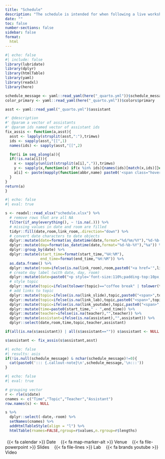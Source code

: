 ```yaml
---
title: "Schedule"
description: "The schedule is intended for when following a live workshop. If you are following this at your own pace, see **Contents**"
date: ""
toc: false
number-sections: false
sidebar: false
format:
  html
---
```


```r
#| echo: false
#| include: false
library(lubridate)
library(dplyr)
library(htmlTable)
library(yaml)
library(readxl)
library(here)

schedule_message <- yaml::read_yaml(here("_quarto.yml"))$schedule_message
color_primary <- yaml::read_yaml(here("_quarto.yml"))$colors$primary

asst <- yaml::read_yaml("_quarto.yml")$assistant

#' @description
#' @param a vector of assistants
#' @param ids named vector of assistant ids
fix_assis <- function(a,asst){
  asst <- lapply(strsplit(asst,":"),trimws)
  ids <- sapply(asst,"[[",1)
  names(ids) <- sapply(asst,"[[",2)

  for(i in seq_along(a)){
  if(!is.na(a[i])){
    x <- sapply(unlist(strsplit(a[i],",")),trimws)
    y <- sapply(x,function(x) if(x %in% ids){names(ids)[match(x,ids)]}else{x})
    a[i] <- paste(mapply(function(abbr,name) paste0('<span class="hover-text">',abbr,'<span class="tooltip-text top">',name,'</span></span>'),abbr=x,name=y),collapse="<span>,</span>")
  }
}
return(a)
}
```

```r
#| echo: false
#| eval: true

s <- readxl::read_xlsx("schedule.xlsx") %>%
  # remove rows that are all NA
  filter(if_any(everything(), ~ !is.na(.))) %>%
  # missing values in date and room are filled
  tidyr::fill(date,room,link_room,.direction="down") %>%
  # convert date characters to date objects
  dplyr::mutate(date=format(as_datetime(date,format="%d/%m/%Y"),"%d-%b-%Y")) %>%
  dplyr::mutate(day=format(as_datetime(date,format="%d-%b-%Y"),"%a")) %>%
  dplyr::group_by(date) %>%
  dplyr::mutate(start_time=format(start_time,"%H:%M"),
                end_time=format(end_time,"%H:%M")) %>%
  as.data.frame() %>%
  dplyr::mutate(room=ifelse(is.na(link_room),room,paste0("<a href='",link_room,"'>",room,"</a>"))) %>%
  # create day label (with date, day, room)
  dplyr::mutate(date=paste0("<p style='font-size:110%;padding-top:10px;padding-bottom:5px;margin-top:10px;'><span style='font-weight:bold;'><span class='marker'>{{< fa calendar >}}</span>",date,"</span>", "<span style='color:white;border-radius:4px;padding-right:4px;padding-left:4px;background:",color_primary,";margin-left:9px;margin-right:7px;'>",day,"</span>", "<span class='marker'>{{< fa map-marker-alt >}}</span>",room,"</p>")) %>%
  # style topic
  dplyr::mutate(topic=ifelse(tolower(topic)=="coffee break" | tolower(topic)=="lunch" | tolower(topic)=="dinner",paste0("<span class='topic'>",topic,"</span>"),paste0("<span style='margin-right:5px;'>",topic,"</span>"))) %>%
  # add links to topic
  dplyr::mutate(topic=ifelse(is.na(link_slide),topic,paste0("<span>",topic,"<a href='",link_slide,"'>{{< fa file-powerpoint >}}</a></span>&#160"))) %>%
  dplyr::mutate(topic=ifelse(is.na(link_lab),topic,paste0("<span>",topic,"<a href='",link_lab,"'>{{< fa file-lines >}}</a></span>&#160"))) %>%
  dplyr::mutate(topic=ifelse(is.na(link_youtube),topic,paste0("<span>",topic,"<a href='",link_youtube,"'>{{< fa brands youtube >}}</a></span>"))) %>%
  dplyr::mutate(time=paste0(start_time," - ",end_time)) %>%
  dplyr::mutate(teacher=ifelse(is.na(teacher),"",teacher)) %>%
  dplyr::mutate(assistant=ifelse(is.na(assistant),"",assistant)) %>%
  dplyr::select(date,room,time,topic,teacher,assistant)

if(all(is.na(s$assistant)) | all(s$assistant=="")) s$assistant <- NULL

s$assistant <- fix_assis(s$assistant,asst)
```

```r
#| echo: false
#| results: asis
if(!is.null(schedule_message) & nchar(schedule_message)!=0){
  cat(paste0('::: {.callout-note}\n',schedule_message,'\n:::'))
}
```

::: {.table-schedule}

```r
#| echo: false
#| eval: true

# grouping vector
r <- rle(s$date)
cnames <- c("Time","Topic","Teacher","Assistant")
row.names(s) <- NULL

s %>%
  dplyr::select(-date,-room) %>%
  setNames(cnames) %>%
  addHtmlTableStyle(align = "l") %>% 
  htmlTable(rnames=FALSE,rgroup=r$values,n.rgroup=r$lengths)
```

<!-- marker legend -->
<p class="small" style="margin-top:20px;">
<span>
<span style="margin-left:6px; margin-right:6px;">
{{< fa calendar >}} Date
</span>
<span style="margin-left:6px; margin-right:6px;">
{{< fa map-marker-alt >}}  Venue
</span>
<span style="margin-left:6px; margin-right:6px;">
{{< fa file-powerpoint >}}  Slides
</span>
<span style="margin-left:6px; margin-right:6px;">
{{< fa file-lines >}}  Lab
</span>
<span style="margin-left:6px; margin-right:6px;">
{{< fa brands youtube >}}  Video
</span>
</span>
</p>

:::
